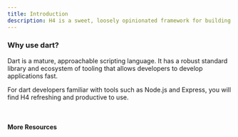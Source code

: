 ```yaml
---
title: Introduction
description: H4 is a sweet, loosely opinionated framework for building web servers with dart.
---
```


### Why use dart?

Dart is a mature, approachable scripting language. It has a robust standard library and ecosystem of
tooling that allows developers to develop applications fast.

For dart developers familiar with tools such as Node.js and Express, you will find H4 refreshing and
productive to use.

<br />

#### More Resources

<Cards>
	<Card
		title='Learn more about Dart'
		href='https://dart.dev/language'
	/>
</Cards>
